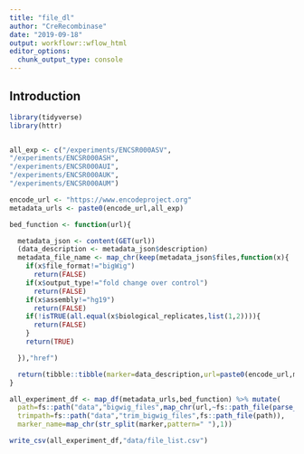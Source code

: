 ```yaml
---
title: "file_dl"
author: "CreRecombinase"
date: "2019-09-18"
output: workflowr::wflow_html
editor_options:
  chunk_output_type: console
---
```


## Introduction

```r
library(tidyverse)
library(httr)


all_exp <- c("/experiments/ENCSR000ASV",
"/experiments/ENCSR000ASH",
"/experiments/ENCSR000AUI",
"/experiments/ENCSR000AUK",
"/experiments/ENCSR000AUM")

encode_url <- "https://www.encodeproject.org"
metadata_urls <- paste0(encode_url,all_exp)

bed_function <- function(url){

  metadata_json <- content(GET(url))
  (data_description <- metadata_json$description)
  metadata_file_name <- map_chr(keep(metadata_json$files,function(x){
    if(x$file_format!="bigWig")
      return(FALSE)
    if(x$output_type!="fold change over control")
      return(FALSE)
    if(x$assembly!="hg19")
      return(FALSE)
    if(!isTRUE(all.equal(x$biological_replicates,list(1,2)))){
      return(FALSE)
    }
    return(TRUE)

  }),"href")

  return(tibble::tibble(marker=data_description,url=paste0(encode_url,metadata_file_name)))
}

all_experiment_df <- map_df(metadata_urls,bed_function) %>% mutate(
  path=fs::path("data","bigwig_files",map_chr(url,~fs::path_file(parse_url(.x)$path))),
  trimpath=fs::path("data","trim_bigwig_files",fs::path_file(path)),
  marker_name=map_chr(str_split(marker,pattern=" "),1))

write_csv(all_experiment_df,"data/file_list.csv")
```



